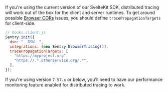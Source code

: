 If you're using the current version of our SvelteKit SDK, distributed tracing will work out of the box for the client and server runtimes. To get around possible [Browser CORs](https://developer.mozilla.org/en-US/docs/Web/HTTP/CORS) issues, you should define `tracePropagationTargets` for client-side.

```js
// hooks.client.js
Sentry.init({
  dsn: "__DSN__",
  integrations: [new Sentry.BrowserTracing()],
  tracePropagationTargets: [
    "https://myproject.org",
    "https://.*.otherservice.org/.*",
  ],
});
```

If you're using version `7.57.x` or below, you'll need to have our <PlatformLink to="/performance/">performance monitoring feature enabled</PlatformLink> for distributed tracing to work.
